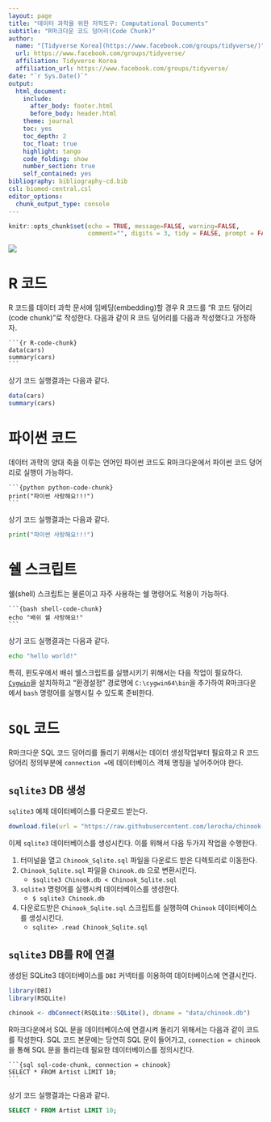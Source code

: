 ```yaml
---
layout: page
title: "데이터 과학을 위한 저작도구: Computational Documents"
subtitle: "R마크다운 코드 덩어리(Code Chunk)"
author:
  name: "[Tidyverse Korea](https://www.facebook.com/groups/tidyverse/)"
  url: https://www.facebook.com/groups/tidyverse/
  affiliation: Tidyverse Korea
  affiliation_url: https://www.facebook.com/groups/tidyverse/
date: "`r Sys.Date()`"
output:
  html_document: 
    include:
      after_body: footer.html
      before_body: header.html
    theme: journal
    toc: yes
    toc_depth: 2
    toc_float: true
    highlight: tango
    code_folding: show
    number_section: true
    self_contained: yes
bibliography: bibliography-cd.bib
csl: biomed-central.csl
editor_options: 
  chunk_output_type: console
---
```


```r
knitr::opts_chunk$set(echo = TRUE, message=FALSE, warning=FALSE,
                      comment="", digits = 3, tidy = FALSE, prompt = FALSE, fig.align = 'center')
```

![](fig/rmarkdown-code-chunk.png)

# R 코드 {#rcode-chunk}

R 코드를 데이터 과학 문서에 임베딩(embedding)할 경우 R 코드를 "R 코드 덩어리(code chunk)"로 작성한다. 다음과 같이 R 코드 덩어리를 다음과 작성했다고 가정하자.

<pre><code>```{r R-code-chunk}
data(cars)
summary(cars)
``` </code></pre>

상기 코드 실행결과는 다음과 같다.

``` r
data(cars)
summary(cars)
```

# 파이썬 코드 {#python-code-chunk}

데이터 과학의 양대 축을 이루는 언어인 파이썬 코드도 R마크다운에서 파이썬 코드 덩어리로 실행이 가능하다.

<pre><code>```{python python-code-chunk}
print("파이썬 사랑해요!!!")
```</code></pre>

상기 코드 실행결과는 다음과 같다.

```python
print("파이썬 사랑해요!!!")
```

# 쉘 스크립트 {#shell-code-chunk}

쉘(shell) 스크립트는 물론이고 자주 사용하는 쉘 명령어도 적용이 가능하다.

<pre><code>```{bash shell-code-chunk}
echo "배쉬 쉘 사랑해요!"
```</code></pre>

상기 코드 실행결과는 다음과 같다.

```bash
echo "hello world!"
```

특히, 윈도우에서 배쉬 쉘스크립트를 실행시키기 위해서는 다음 작업이 필요하다.
[`Cygwin`](https://www.cygwin.com/)을 설치하하고 "환경설정" 경로명에 `C:\cygwin64\bin`을 추가하여 R마크다운에서 `bash` 명령어를 실행시킬 수 있도록 준비한다.

# `SQL` 코드 {#sqlite3-sql-code-chunk}

R마크다운 SQL 코드 덩어리를 돌리기 위해서는 데이터 생성작업부터 필요하고 R 코드 덩어리 정의부분에 `connection = `에 데이터베이스 객체 명칭을 넣어주어야 한다.

## `sqlite3` DB 생성 {#sqlite3-sql-db-creation}

`sqlite3` 예제 데이터베이스를 다운로드 받는다.

```r
download.file(url = "https://raw.githubusercontent.com/lerocha/chinook-database/master/ChinookDatabase/DataSources/Chinook_Sqlite.sql", destfile = "data/Chinook_Sqlite.sql")
```

이제 `sqlite3` 데이터베이스를 생성시킨다. 이를 위해서 다음 두가지 작업을 수행한다.

1. 터미널을 열고 `Chinook_Sqlite.sql` 파일을 다운로드 받은 디렉토리로 이동한다.
2. `Chinook_Sqlite.sql` 파일을 `Chinook.db` 으로 변환시킨다.
    - `$sqlite3 Chinook.db < Chinook_Sqlite.sql`
3. `sqlite3` 명령어를 실행시켜 데이터베이스를 생성한다.
    - `$ sqlite3 Chinook.db`
4. 다운로드받은 `Chinook_Sqlite.sql` 스크립트를 실행하여 `Chinook` 데이터베이스를 생성시킨다.
    - `sqlite> .read Chinook_Sqlite.sql`

## `sqlite3` DB를 R에 연결 {#sqlite3-sql-db-creation-r}

생성된 SQLite3 데이터베이스를 `DBI` 커넥터를 이용하여 데이터베이스에 연결시킨다.

```r
library(DBI)
library(RSQLite)

chinook <- dbConnect(RSQLite::SQLite(), dbname = "data/chinook.db")
```

R마크다운에서 SQL 문을 데이터베이스에 연결시켜 돌리기 위해서는 다음과 같이 코드를 작성한다. SQL 코드 본문에는 당연히 SQL 문이 들어가고,  `connection = chinook`을 통해 SQL 문을 돌리는데 필요한 데이터베이스를 정의시킨다.

<pre><code>```{sql sql-code-chunk, connection = chinook}
SELECT * FROM Artist LIMIT 10;
```</code></pre>


상기 코드 실행결과는 다음과 같다.

```sql
SELECT * FROM Artist LIMIT 10;
```
